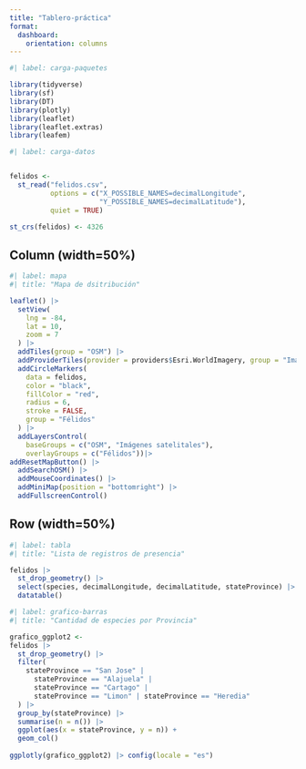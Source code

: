 ---
title: "Tablero-práctica"
format:
  dashboard:
    orientation: columns
---

```{r}
#| label: carga-paquetes

library(tidyverse)
library(sf)
library(DT)
library(plotly)
library(leaflet)
library(leaflet.extras)
library(leafem)

```


```{r}
#| label: carga-datos


felidos <-
  st_read("felidos.csv",
          options = c("X_POSSIBLE_NAMES=decimalLongitude",
                      "Y_POSSIBLE_NAMES=decimalLatitude"),
          quiet = TRUE)

st_crs(felidos) <- 4326
```

## Column (width=50%)

```{r}
#| label: mapa
#| title: "Mapa de dsitribución"

leaflet() |>
  setView(
    lng = -84,
    lat = 10,
    zoom = 7
  ) |>
  addTiles(group = "OSM") |>
  addProviderTiles(provider = providers$Esri.WorldImagery, group = "Imágenes satelitales") |>
  addCircleMarkers(
    data = felidos,
    color = "black",
    fillColor = "red", 
    radius = 6,
    stroke = FALSE,
    group = "Félidos"
  ) |>
  addLayersControl(
    baseGroups = c("OSM", "Imágenes satelitales"), 
    overlayGroups = c("Félidos"))|>
addResetMapButton() |>
  addSearchOSM() |>
  addMouseCoordinates() |>
  addMiniMap(position = "bottomright") |>
  addFullscreenControl()
```

## Row (width=50%)

```{r}
#| label: tabla
#| title: "Lista de registros de presencia"

felidos |> 
  st_drop_geometry() |>
  select(species, decimalLongitude, decimalLatitude, stateProvince) |>
  datatable()
```

```{r}
#| label: grafico-barras
#| title: "Cantidad de especies por Provincia"

grafico_ggplot2 <-
felidos |>
  st_drop_geometry() |>
  filter(
    stateProvince == "San Jose" |
      stateProvince == "Alajuela" |
      stateProvince == "Cartago" |
      stateProvince == "Limon" | stateProvince == "Heredia"
  ) |>
  group_by(stateProvince) |>
  summarise(n = n()) |>
  ggplot(aes(x = stateProvince, y = n)) +
  geom_col()
  
ggplotly(grafico_ggplot2) |> config(locale = "es")
```









